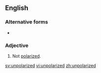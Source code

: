 ==English==

===Alternative forms===
* {{l|en|unpolarised}}

===Adjective===
{{en-adj|-}}

# Not [[polarized]].

[[sv:unpolarized]]
[[vi:unpolarized]]
[[zh:unpolarized]]